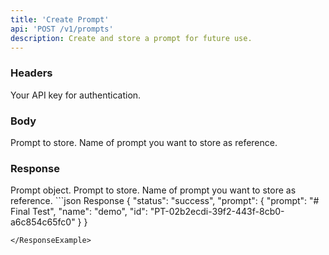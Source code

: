 ```yaml
---
title: 'Create Prompt'
api: 'POST /v1/prompts'
description: Create and store a prompt for future use.
---
```


### Headers

<ParamField header="authorization" type="string" required={true}>
  Your API key for authentication.
</ParamField>

### Body

<ParamField body="prompt" type="string" required={true}>
  Prompt to store.
</ParamField>

<ParamField body="name" type="string">
  Name of prompt you want to store as reference.
</ParamField>

### Response

<ResponseField>
    Prompt object.
</ResponseField>
<ResponseField>
    Prompt to store.
</ResponseField>
<ResponseField>
    Name of prompt you want to store as reference.
</ResponseField>


<ResponseExample>
```json Response
{
  "status": "success",
  "prompt": {
    "prompt": "# Final Test",
    "name": "demo",
    "id": "PT-02b2ecdi-39f2-443f-8cb0-a6c854c65fc0"
  }
}


```
</ResponseExample>
